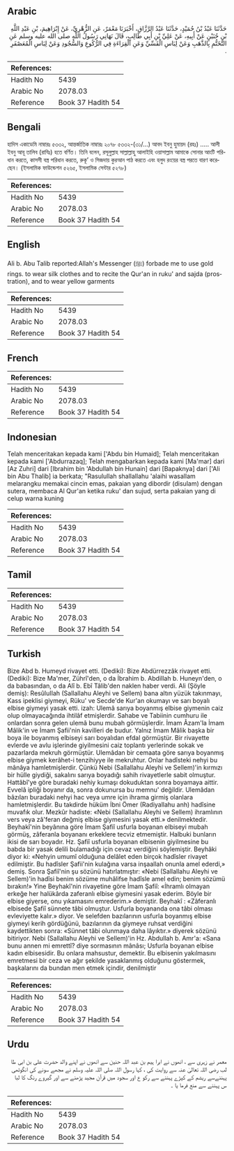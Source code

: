 ## Arabic


<div dir="rtl" lang="ar" style={{fontSize:'larger',backgroundColor:'#f8f9fa',padding:20}}>
حَدَّثَنَا عَبْدُ بْنُ حُمَيْدٍ، حَدَّثَنَا عَبْدُ الرَّزَّاقِ، أَخْبَرَنَا مَعْمَرٌ، عَنِ الزُّهْرِيِّ، عَنْ إِبْرَاهِيمَ، بْنِ عَبْدِ اللَّهِ بْنِ حُنَيْنٍ عَنْ أَبِيهِ، عَنْ عَلِيِّ بْنِ أَبِي طَالِبٍ، قَالَ نَهَانِي رَسُولُ اللَّهِ صلى الله عليه وسلم عَنِ التَّخَتُّمِ بِالذَّهَبِ وَعَنْ لِبَاسِ الْقَسِّيِّ وَعَنِ الْقِرَاءَةِ فِي الرُّكُوعِ وَالسُّجُودِ وَعَنْ لِبَاسِ الْمُعَصْفَرِ ‏.‏
</div>
<div style={{backgroundColor:'#f8f9fa',padding:20, marginBottom: 10}}><table> <thead> <tr> <th>References:</th> <th></th> </tr> </thead> <tbody><tr><td>Hadith No</td><td>5439</td></tr><tr><td>Arabic No</td><td>2078.03</td></tr><tr><td>Reference</td><td>Book 37 Hadith 54</td></tr></tbody></table></div>

## Bengali


<div dir="ltr" lang="bn" style={{fontSize:'larger',backgroundColor:'#f8f9fa',padding:20}}>
হাদিস একাডেমি নাম্বারঃ ৫৩৩২, আন্তর্জাতিক নাম্বারঃ ২০৭৮ ৫৩৩২-(৩১/...) আবদ ইবনু হুমায়দ (রহঃ) ..... আলী ইবনু আবূ তালিব (রাযিঃ) হতে বর্ণিত। তিনি বলেন, রসূলুল্লাহ সাল্লাল্লাহু আলাইহি ওয়াসাল্লাম আমাকে সোনার আংটি পরিধান করতে, কাসসী বস্ত্র পরিধান করতে, রুকূ’ ও সিজদায় কুরআন পাঠ করতে এবং হলুদ রংয়ের বস্ত্র পরতে বারণ করেছেন। (ইসলামিক ফাউন্ডেশন ৫২৬৫, ইসলামিক সেন্টার ৫২৭৮)
</div>
<div style={{backgroundColor:'#f8f9fa',padding:20, marginBottom: 10}}><table> <thead> <tr> <th>References:</th> <th></th> </tr> </thead> <tbody><tr><td>Hadith No</td><td>5439</td></tr><tr><td>Arabic No</td><td>2078.03</td></tr><tr><td>Reference</td><td>Book 37 Hadith 54</td></tr></tbody></table></div>

## English


<div dir="ltr" lang="en" style={{fontSize:'larger',backgroundColor:'#f8f9fa',padding:20}}>
Ali b. Abu Talib reported:Allah's Messenger (ﷺ) forbade me to use gold rings. to wear silk clothes and to recite the Qur'an in ruku' and sajda (prostration), and to wear yellow garments
</div>
<div style={{backgroundColor:'#f8f9fa',padding:20, marginBottom: 10}}><table> <thead> <tr> <th>References:</th> <th></th> </tr> </thead> <tbody><tr><td>Hadith No</td><td>5439</td></tr><tr><td>Arabic No</td><td>2078.03</td></tr><tr><td>Reference</td><td>Book 37 Hadith 54</td></tr></tbody></table></div>

## French


<div dir="ltr" lang="fr" style={{fontSize:'larger',backgroundColor:'#f8f9fa',padding:20}}>

</div>
<div style={{backgroundColor:'#f8f9fa',padding:20, marginBottom: 10}}><table> <thead> <tr> <th>References:</th> <th></th> </tr> </thead> <tbody><tr><td>Hadith No</td><td>5439</td></tr><tr><td>Arabic No</td><td>2078.03</td></tr><tr><td>Reference</td><td>Book 37 Hadith 54</td></tr></tbody></table></div>

## Indonesian


<div dir="ltr" lang="id" style={{fontSize:'larger',backgroundColor:'#f8f9fa',padding:20}}>
Telah menceritakan kepada kami ['Abdu bin Humaid]; Telah menceritakan kepada kami ['Abdurrazaq]; Telah mengabarkan kepada kami [Ma'mar] dari [Az Zuhri] dari [Ibrahim bin 'Abdullah bin Hunain] dari [Bapaknya] dari ['Ali bin Abu Thalib] ia berkata; "Rasulullah shallallahu 'alaihi wasallam melarangku memakai cincin emas, pakaian yang dibordir (disulam) dengan sutera, membaca Al Qur'an ketika ruku' dan sujud, serta pakaian yang di celup warna kuning
</div>
<div style={{backgroundColor:'#f8f9fa',padding:20, marginBottom: 10}}><table> <thead> <tr> <th>References:</th> <th></th> </tr> </thead> <tbody><tr><td>Hadith No</td><td>5439</td></tr><tr><td>Arabic No</td><td>2078.03</td></tr><tr><td>Reference</td><td>Book 37 Hadith 54</td></tr></tbody></table></div>

## Tamil


<div dir="ltr" lang="ta" style={{fontSize:'larger',backgroundColor:'#f8f9fa',padding:20}}>

</div>
<div style={{backgroundColor:'#f8f9fa',padding:20, marginBottom: 10}}><table> <thead> <tr> <th>References:</th> <th></th> </tr> </thead> <tbody><tr><td>Hadith No</td><td>5439</td></tr><tr><td>Arabic No</td><td>2078.03</td></tr><tr><td>Reference</td><td>Book 37 Hadith 54</td></tr></tbody></table></div>

## Turkish


<div dir="ltr" lang="tr" style={{fontSize:'larger',backgroundColor:'#f8f9fa',padding:20}}>
Bize Abd b. Humeyd rivayet etti. (Dediki): Bize Abdürrezzâk rivayet etti. (Dediki): Bize Ma'mer, Zührî'den, o da İbrahim b. Abdillah b. Huneyn'den, o da babasından, o da Alî b. Ebî Tâlib'den naklen haber verdi. Ali (Şöyle demiş): ResûluIIah (Sallallahu Aleyhi ve Sellem) bana altın yüzük takınmayı, Kass ipeklisi giymeyi, Rüku' ve Secde'de Kur'an okumayı ve sarı boyalı elbise giymeyi yasak etti. izah: Ulemâ sarıya boyanmış elbise giymenin caiz olup olmayacağında ihtilâf etmişlerdir. Sahabe ve Tabiinin cumhuru ile onlardan sonra gelen ulemâ bunu mubah görmüşlerdir. İmam Âzam'la İmam Mâlik'in ve İmam Şafii'nin kavilleri de budur. Yalnız İmam Mâlik başka bir boya ile boyanmış elbiseyi sarı boyalıdan efdal görmüştür. Bir rivayette evlerde ve avlu işlerinde giyilmesini caiz toplantı yerlerinde sokak ve pazarlarda mekruh görmüştür. Ulemâdan bir cemaata göre sarıya boyanmış elbise giymek kerâhet-i tenzihiyye ile mekruhtur. Onlar hadîsteki nehyi bu mânâya hamletmişlerdir. Çünkü Nebi (Sallallahu Aleyhi ve Sellem)'in kırmızı bir hülle giydiği, sakalını sarıya boyadığı sahih rivayetlerle sabit olmuştur. Hattâbî'ye göre buradaki nehiy kumaşı dokuduktan sonra boyamaya aittir. Evvelâ ipliği boyanır da, sonra dokunursa bu memnu' değildir. Ulemâdan bâzıları buradaki nehyi hac veya umre için ihrama girmiş olanlara hamletmişlerdir. Bu takdirde hüküm İbni Ömer (Radiyallahu anh) hadîsine muvafık olur. Mezkûr hadiste: «Nebi (Sallallahu Aleyhi ve Sellem) ihramlının vers veya zâ'feran değmiş elbise giymesini yasak etti.» denilmektedir. Beyhakî'nin beyânına göre İmam Şafiî usfurla boyanan elbiseyi mubah görmüş, zâferanla boyananı erkeklere tecviz etmemiştir. Halbuki bunların ikisi de sarı boyadır. Hz. Şafiî usfurla boyanan elbisenin giyilmesine bu babda bir yasak delili bulamadığı için cevaz verdiğini söylemiştir. Beyhâki diyor ki: «Nehyin umumî olduğuna delâlet eden birçok hadîsler rivayet edilmiştir. Bu hadîsler Şafii'nin kulağına varsa inşaallah onunla amel ederdi,» demiş. Sonra Şafiî'nin şu sözünü hatırlatmıştır: «Nebi (Sallallahu Aleyhi ve Sellem)'in hadîsi benim sözüme muhâlifse hadîsle amel edin; benim sözümü bırakın!» Yine Beyhakî'nin rivayetine göre İmam Şafiî: «İhramlı olmayan erkeğe her halükârda zaferanlı elbise giymesini yasak ederim. Böyle bir elbise giyerse, onu yıkamasını emrederim.» demiştir. Beyhakî : «Zâferanlı elbisede Şafiî sünnete tâbi olmuştur. Usfurla boyananda ona tâbi olması evleviyette kalır.» diyor. Ve selefden bazılarının usfurla boyanmış elbise giymeyi kerih gördüğünü, bazılarının da giymeye ruhsat verdiğini kaydettikten sonra: «Sünnet tâbi olunmaya daha lâyıktır.» diyerek sözünü bitiriyor. Nebi (Sallallahu Aleyhi ve Sellem)'in Hz. Abdullah b. Amr'a: «Sana bunu annen mi emrettî? diye sormasının mânâsı; Usfurla boyanan elbise kadın elbisesidir. Bu onlara mahsustur, demektir. Bu elbisenin yakılmasını emretmesi bir ceza ve ağır şekilde yasaklanmış olduğunu göstermek, başkalarını da bundan men etmek içindir, denilmiştir
</div>
<div style={{backgroundColor:'#f8f9fa',padding:20, marginBottom: 10}}><table> <thead> <tr> <th>References:</th> <th></th> </tr> </thead> <tbody><tr><td>Hadith No</td><td>5439</td></tr><tr><td>Arabic No</td><td>2078.03</td></tr><tr><td>Reference</td><td>Book 37 Hadith 54</td></tr></tbody></table></div>

## Urdu


<div dir="rtl" lang="ur" style={{fontSize:'larger',backgroundColor:'#f8f9fa',padding:20}}>
معمر نے زہری سے ، انھوں نے ابرا ہیم بن عبد اللہ حنین سے انھوں نے اپنے والد حضرت علی بن ابی طا لب رضی اللہ تعالیٰ عنہ سے روایت کی ، کہا رسول اللہ صلی اللہ علیہ وسلم نے مجھے سونے کی انگوٹھی پہننےسے ریشم کے کپڑے پہننے سے رکو ع اور سجود میں قرآن مجید پڑھنے سے اور گیروے رنگ کا لبا س پہننے سے منع فرما یا ۔
</div>
<div style={{backgroundColor:'#f8f9fa',padding:20, marginBottom: 10}}><table> <thead> <tr> <th>References:</th> <th></th> </tr> </thead> <tbody><tr><td>Hadith No</td><td>5439</td></tr><tr><td>Arabic No</td><td>2078.03</td></tr><tr><td>Reference</td><td>Book 37 Hadith 54</td></tr></tbody></table></div>